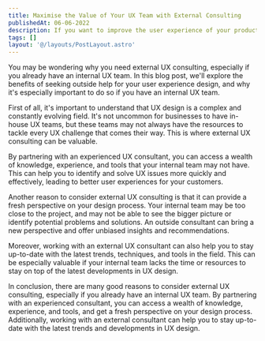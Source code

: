 ```yaml
---
title: Maximise the Value of Your UX Team with External Consulting
publishedAt: 06-06-2022
description: If you want to improve the user experience of your products, external UX consulting can be a valuable investment. A consultant can provide expertise, a fresh perspective, and help you to stay up-to-date with the latest developments in the field, even if you already have an internal UX team.
tags: []
layout: '@/layouts/PostLayout.astro'
---
```


You may be wondering why you need external UX consulting, especially if you already have an internal UX team. In this blog post, we'll explore the benefits of seeking outside help for your user experience design, and why it's especially important to do so if you have an internal UX team.

First of all, it's important to understand that UX design is a complex and constantly evolving field. It's not uncommon for businesses to have in-house UX teams, but these teams may not always have the resources to tackle every UX challenge that comes their way. This is where external UX consulting can be valuable.

By partnering with an experienced UX consultant, you can access a wealth of knowledge, experience, and tools that your internal team may not have. This can help you to identify and solve UX issues more quickly and effectively, leading to better user experiences for your customers.

Another reason to consider external UX consulting is that it can provide a fresh perspective on your design process. Your internal team may be too close to the project, and may not be able to see the bigger picture or identify potential problems and solutions. An outside consultant can bring a new perspective and offer unbiased insights and recommendations.

Moreover, working with an external UX consultant can also help you to stay up-to-date with the latest trends, techniques, and tools in the field. This can be especially valuable if your internal team lacks the time or resources to stay on top of the latest developments in UX design.

In conclusion, there are many good reasons to consider external UX consulting, especially if you already have an internal UX team. By partnering with an experienced consultant, you can access a wealth of knowledge, experience, and tools, and get a fresh perspective on your design process. Additionally, working with an external consultant can help you to stay up-to-date with the latest trends and developments in UX design.